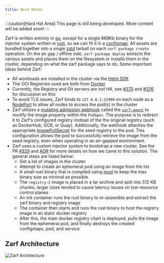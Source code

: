 ```yaml
---
title: Nerd Notes
---
```


:::caution[Hard Hat Area]
This page is still being developed. More content will be added soon!
:::

Zarf is written entirely in [go](https://go.dev/), except for a single 868Kb binary for the injector system written in [rust](https://www.rust-lang.org/), so we can fit it in a [configmap](https://kubernetes.io/docs/concepts/configuration/configmap/). All assets are bundled together into a single [zstd](https://facebook.github.io/zstd/) tarball on each `zarf package create` operation. On the air gap / offline side, `zarf package deploy` extracts the various assets and places them on the filesystem or installs them in the cluster, depending on what the zarf package says to do. Some important ideas behind Zarf:

- All workloads are installed in the cluster via the [Helm SDK](https://helm.sh/docs/topics/advanced/#go-sdk)
- The OCI Registries used are both from [Docker](https://github.com/distribution/distribution)
- Currently, the Registry and Git servers _are not HA_, see [#375](https://github.com/defenseunicorns/zarf/issues/375) and [#376](https://github.com/defenseunicorns/zarf/issues/376) for discussion on this
- To avoid TLS issues, Zarf binds to `127.0.0.1:31999` on each node as a [NodePort](https://kubernetes.io/docs/concepts/services-networking/service/#type-nodeport) to allow all nodes to access the pod(s) in the cluster
- Zarf utilizes a [mutating admission webhook](https://kubernetes.io/docs/reference/access-authn-authz/admission-controllers/#mutatingadmissionwebhook) called the [`zarf-agent`](https://github.com/defenseunicorns/zarf/tree/main/src/internal/agent) to modify the image property within the `PodSpec`. The purpose is to redirect it to Zarf's configured registry instead of the the original registry (such as DockerHub, GCR, or Quay). Additionally, the webhook attaches the appropriate [ImagePullSecret](https://kubernetes.io/docs/concepts/containers/images/#specifying-imagepullsecrets-on-a-pod) for the seed registry to the pod. This configuration allows the pod to successfully retrieve the image from the seed registry, even when operating in an air-gapped environment.
- Zarf uses a custom injector system to bootstrap a new cluster. See the PR [#329](https://github.com/defenseunicorns/zarf/pull/329) and [ADR](https://github.com/defenseunicorns/zarf/blob/main/adr/0003-image-injection-into-remote-clusters-without-native-support.md) for more details on how we came to this solution.  The general steps are listed below:
  - Get a list of images in the cluster
  - Attempt to create an ephemeral pod using an image from the list
  - A small rust binary that is compiled using [musl](https://www.musl-libc.org/) to keep the max binary size as minimal as possible
  - The `registry:2` image is placed in a tar archive and split into 512 KB chunks; larger sizes tended to cause latency issues on low-resource control planes
  - An init container runs the rust binary to re-assemble and extract the zarf binary and registry image
  - The container then starts and runs the rust binary to host the registry image in an static docker registry
  - After this, the main docker registry chart is deployed, pulls the image from the ephemeral pod, and finally destroys the created configmaps, pod, and service

## Zarf Architecture

![Zarf Architecture](/architecture.drawio.svg)
